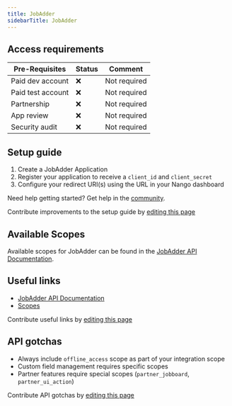 ```yaml
---
title: JobAdder
sidebarTitle: JobAdder
---
```



<Overview />
<PreBuiltTooling />
<PreBuiltUseCases />

## Access requirements
| Pre-Requisites | Status | Comment|
| - | - | - |
| Paid dev account | ❌ | Not required |
| Paid test account | ❌ | Not required |
| Partnership | ❌ | Not required |
| App review | ❌ | Not required |
| Security audit | ❌ | Not required |

## Setup guide

1. Create a JobAdder Application
2. Register your application to receive a `client_id` and `client_secret`
3. Configure your redirect URI(s) using the URL in your Nango dashboard


<Tip>Need help getting started? Get help in the [community](https://nango.dev/slack).</Tip>

<Note>Contribute improvements to the setup guide by [editing this page](https://github.com/nangohq/nango/tree/master/docs/integrations/all/jobadder.mdx)</Note>

## Available Scopes

Available scopes for JobAdder can be found in the [JobAdder API Documentation](https://api.jobadder.com/v2/docs#section/Getting-Started/Scopes).


## Useful links

- [JobAdder API Documentation](https://api.jobadder.com/v2/docs)
- [Scopes](https://api.jobadder.com/v2/docs#section/Getting-Started/Scopes)

<Note>Contribute useful links by [editing this page](https://github.com/nangohq/nango/tree/master/docs/integrations/all/jobadder.mdx)</Note>

## API gotchas


- Always include `offline_access` scope as part of your integration scope
- Custom field management requires specific scopes
- Partner features require special scopes (`partner_jobboard`, `partner_ui_action`)

<Note>Contribute API gotchas by [editing this page](https://github.com/nangohq/nango/tree/master/docs/integrations/all/jobadder.mdx)</Note> 